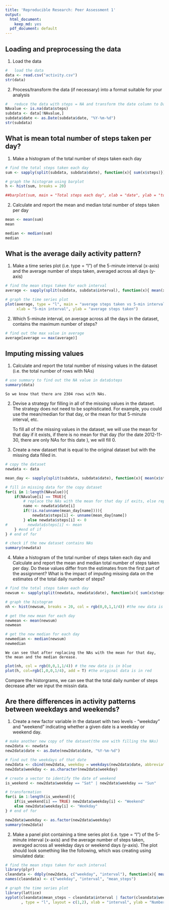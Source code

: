 ```yaml
---
title: 'Reproducible Research: Peer Assessment 1'
output:
  html_document:
    keep_md: yes
  pdf_document: default
---
```



## Loading and preprocessing the data

1. Load the data
```r

#   load the data
data <- read.csv("activity.csv")
str(data)
```
2. Process/transform the data (if necessary) into a format suitable for your analysis

```r
#   reduce the data with steps = NA and transform the date column to Date class
NAvalue <- is.na(data$steps)
subdata <- data[!NAvalue,]
subdata$date <- as.Date(subdata$date, "%Y-%m-%d")
str(subdata)

```


## What is mean total number of steps taken per day?
1. Make a histogram of the total number of steps taken each day
```r

# find the total steps taken each day
sum <- sapply(split(subdata, subdata$date), function(x){ sum(x$steps)})

# graph the histogram using barplot
h <- hist(sum, breaks = 20)

##barplot(sum, main = "Total steps each day", xlab = "date", ylab = "total steps")

```

2. Calculate and report the mean and median total number of steps taken per day
```r
mean <- mean(sum)
mean

median <- median(sum)
median

```
## What is the average daily activity pattern?
1. Make a time series plot (i.e. type = "l") of the 5-minute interval (x-axis) and the average number of steps taken, averaged across all days (y-axis)

```r

# find the mean steps taken for each interval
average <- sapply(split(subdata, subdata$interval), function(x){ mean(x$steps)})

# graph the time series plot
plot(average, type = "l", main = "average steps taken vs 5-min interval", 
     xlab = "5-min interval", ylab = "average steps taken")

```


2. Which 5-minute interval, on average across all the days in the dataset, contains the maximum number of steps?
```r
# find out the max value in average
average[average == max(average)]

```



## Imputing missing values

1. Calculate and report the total number of missing values in the dataset (i.e. the total number of rows with NAs)

```r
# use summary to find out the NA value in data$steps
summary(data)

```
    So we know that there are 2304 rows with NAs.

2. Devise a strategy for filling in all of the missing values in the dataset. The strategy does not need to be sophisticated. For example, you could use the mean/median for that day, or the mean for that 5-minute interval, etc.
    
    To fill all of the missing values in the dataset, we will use the mean for that day if it exists, if there is no mean for that day (for the date 2012-11-30, there are only NAs for this date ), we will fill 0.
    
3. Create a new dataset that is equal to the original dataset but with the missing data filled in.

```r
# copy the dataset
newdata <- data

mean_day <- sapply(split(subdata, subdata$date), function(x){ mean(x$steps)})

# fill in missing data for the copy dataset
for(i in 1:length(NAvalue)){
    if(NAvalue[i] == TRUE){
        # replace the NAs with the mean for that day if exits, else replace with 0 
        name <- newdata$date[i]
        if(!is.na(unname(mean_day[name]))){
            newdata$steps[i] <- unname(mean_day[name])
        } else newdata$steps[i] <- 0 
#         newdata$steps[i] <- mean
    } #end of if     
} # end of for

# check if the new dataset contains NAs
summary(newdata)

```


4. Make a histogram of the total number of steps taken each day and Calculate and report the mean and median total number of steps taken per day. Do these values differ from the estimates from the first part of the assignment? What is the impact of imputing missing data on the estimates of the total daily number of steps?

```r

# find the total steps taken each day
newsum <- sapply(split(newdata, newdata$date), function(x){ sum(x$steps)})

# graph the histogram
nh <- hist(newsum, breaks = 20, col = rgb(0,0,1,1/4)) #the new data is in blue

# get the new mean for each day
newmean <- mean(newsum)
newmean

# get the new median for each day
newmedian <- median(newsum)
newmedian

```
    We can see that after replacing the NAs with the mean for that day, the mean and the median derease.
    
    
```r
plot(nh, col = rgb(0,0,1,1/4)) # the new data is in blue
plot(h, col=rgb(1,0,0,1/4), add = T) #the original data is in red

```
Compare the historgrams, we can see that the total daily number of steps decrease after we input the missin data. 


## Are there differences in activity patterns between weekdays and weekends?
1. Create a new factor variable in the dataset with two levels - "weekday" and "weekend" indicating whether a given date is a weekday or weekend day.

```r

# make another new copy of the dataset(the one with filling the NAs)
new2data <- newdata
new2data$date <- as.Date(new2data$date, "%Y-%m-%d")

# find out the weekdays of that date
new2data <- cbind(new2data, weekday = weekdays(new2data$date, abbreviate = TRUE))
new2data$weekday <- as.character(new2data$weekday)

# create a vector to identify the date of weekend
is_weekend <- new2data$weekday == "Sat" | new2data$weekday == "Sun"

# transformation
for(i in 1:length(is_weekend)){
    if(is_weekend[i] == TRUE) new2data$weekday[i] <- "Weekend"
    else new2data$weekday[i] <- "Weekday"
} # end of for

new2data$weekday <- as.factor(new2data$weekday)
summary(new2data)


```


2. Make a panel plot containing a time series plot (i.e. type = "l") of the 5-minute interval (x-axis) and the average number of steps taken, averaged across all weekday days or weekend days (y-axis). The plot should look something like the following, which was creating using simulated data:
```r

# find the mean steps taken for each interval
library(plyr)
cleandata <- ddply(new2data, c("weekday", "interval"), function(x){ mean(x$steps)})
names(cleandata) <- c("weekday", "interval", "mean_steps")

# graph the time series plot
library(lattice)
xyplot(cleandata$mean_steps ~ cleandata$interval | factor(cleandata$weekday)
       , type = "l", layout = c(1,2), xlab = "interval", ylab = "Number of steps")

```
